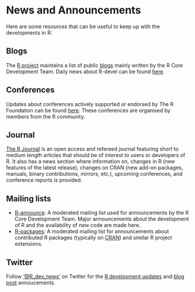 # News and Announcements

Here are some resources that can be useful to keep up with the developments in R:

## Blogs

The [R project](https://www.r-project.org/) maintains a list of public [blogs](https://developer.r-project.org/Blog/public/) mainly written by the R Core Development Team. Daily news about R-devel can be found [here](https://developer.r-project.org/blosxom.cgi/R-devel).

## Conferences

Updates about conferences actively supported or endorsed by The R Foundation can be found [here](https://www.r-project.org/conferences/). These conferences are organised by members from the R community.

## Journal

[The R Journal](https://journal.r-project.org/) is an open access and refereed journal featuring short to medium length articles that should be of interest to users or developers of R. It also has a news section where information on, changes in R (new features of the latest release), changes on CRAN (new add-on packages, manuals, binary contributions, mirrors, etc.), upcoming conferences, and conference reports is provided.


## Mailing lists

  * [R-announce](https://stat.ethz.ch/mailman/listinfo/r-announce): A moderated mailing list used for announcements by the R Core Development Team. Major announcements about the development of R and the availability of new code are made here.
  * [R-packages](https://stat.ethz.ch/mailman/listinfo/r-packages): A moderated mailing list for announcements about contributed R packages (typically on [CRAN](https://cran.r-project.org/)) and similar R project extensions.

## Twitter

Follow ['@R_dev_news'](https://twitter.com/R_dev_news) on Twitter for the [R development updates](https://developer.r-project.org/RSSfeeds.html) and [blog post](https://developer.r-project.org/Blog/public/) annoucements.
